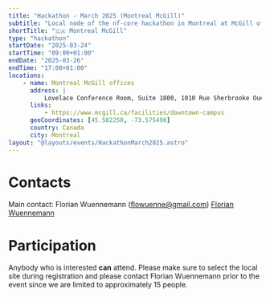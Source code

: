 ```yaml
---
title: "Hackathon - March 2025 (Montreal McGill)"
subtitle: "Local node of the nf-core hackathon in Montreal at McGill offices"
shortTitle: "🇨🇦 Montreal McGill"
type: "hackathon"
startDate: "2025-03-24"
startTime: "09:00+01:00"
endDate: "2025-03-26"
endTime: "17:00+01:00"
locations:
    - name: Montreal McGill offices
      address: |
          Lovelace Conference Room, Suite 1800, 1010 Rue Sherbrooke Ouest, Montreal, QC H3A 2R7
      links:
          - https://www.mcgill.ca/facilities/downtown-campus
      geoCoordinates: [45.502250, -73.575490]
      country: Canada
      city: Montreal
layout: "@layouts/events/HackathonMarch2025.astro"
---
```


# Contacts

Main contact: Florian Wuennemann ([flowuenne@gmail.com](mailto:flowuenne@gmail.com))
[<i class="fab fa-slack"></i> Florian Wuennemann](https://nfcore.slack.com/team/UU10KMQ1F)

# Participation

Anybody who is interested **can** attend.
Please make sure to select the local site during registration and please contact Florian Wuennemann prior to the event since we are limited to approximately
15 people.
